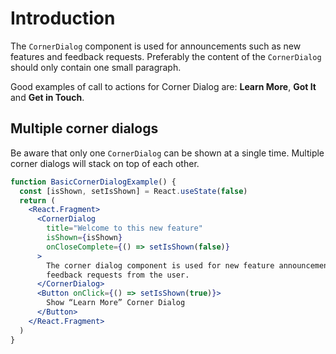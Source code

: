 # Introduction

The `CornerDialog` component is used for announcements such as new features and feedback requests.
Preferably the content of the `CornerDialog` should only contain one small paragraph.

Good examples of call to actions for Corner Dialog are: **Learn More**, **Got It** and **Get in Touch**.

## Multiple corner dialogs

Be aware that only one `CornerDialog` can be shown at a single time.
Multiple corner dialogs will stack on top of each other.

```jsx
function BasicCornerDialogExample() {
  const [isShown, setIsShown] = React.useState(false)
  return (
    <React.Fragment>
      <CornerDialog
        title="Welcome to this new feature"
        isShown={isShown}
        onCloseComplete={() => setIsShown(false)}
      >
        The corner dialog component is used for new feature announcements and
        feedback requests from the user.
      </CornerDialog>
      <Button onClick={() => setIsShown(true)}>
        Show “Learn More” Corner Dialog
      </Button>
    </React.Fragment>
  )
}
```
